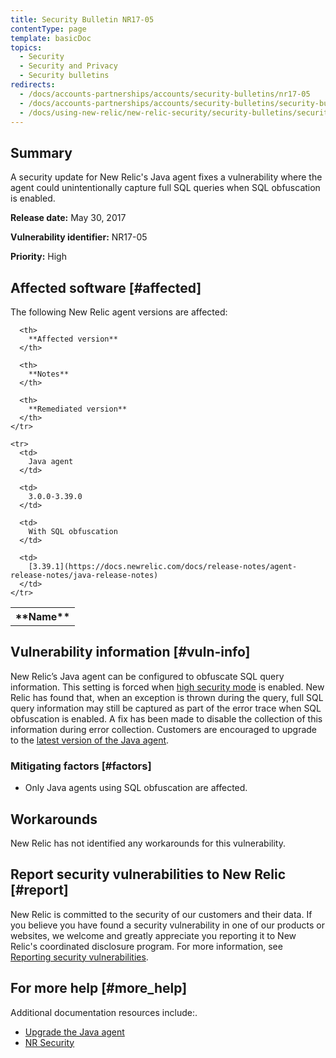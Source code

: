 ```yaml
---
title: Security Bulletin NR17-05
contentType: page
template: basicDoc
topics:
  - Security
  - Security and Privacy
  - Security bulletins
redirects:
  - /docs/accounts-partnerships/accounts/security-bulletins/nr17-05
  - /docs/accounts-partnerships/accounts/security-bulletins/security-bulletin-nr17-05
  - /docs/using-new-relic/new-relic-security/security-bulletins/security-bulletin-nr17-05
---
```


## Summary

A security update for New Relic's Java agent fixes a vulnerability where the agent could unintentionally capture full SQL queries when SQL obfuscation is enabled.

**Release date:** May 30, 2017

**Vulnerability identifier:** NR17-05

**Priority:** High

## Affected software [#affected]

The following New Relic agent versions are affected:

<Table>
  <tbody>
    <tr>
      <th>
        **Name**
      </th>

      <th>
        **Affected version**
      </th>

      <th>
        **Notes**
      </th>

      <th>
        **Remediated version**
      </th>
    </tr>

    <tr>
      <td>
        Java agent
      </td>

      <td>
        3.0.0-3.39.0
      </td>

      <td>
        With SQL obfuscation
      </td>

      <td>
        [3.39.1](https://docs.newrelic.com/docs/release-notes/agent-release-notes/java-release-notes)
      </td>
    </tr>
  </tbody>
</Table>

## Vulnerability information [#vuln-info]

New Relic’s Java agent can be configured to obfuscate SQL query information. This setting is forced when [high security mode](/docs/agents/manage-apm-agents/configuration/high-security-mode) is enabled. New Relic has found that, when an exception is thrown during the query, full SQL query information may still be captured as part of the error trace when SQL obfuscation is enabled. A fix has been made to disable the collection of this information during error collection. Customers are encouraged to upgrade to the [latest version of the Java agent](/docs/release-notes/agent-release-notes/java-release-notes).

### Mitigating factors [#factors]

* Only Java agents using SQL obfuscation are affected.

## Workarounds

New Relic has not identified any workarounds for this vulnerability.

## Report security vulnerabilities to New Relic [#report]

New Relic is committed to the security of our customers and their data. If you believe you have found a security vulnerability in one of our products or websites, we welcome and greatly appreciate you reporting it to New Relic's coordinated disclosure program. For more information, see [Reporting security vulnerabilities](/docs/security/new-relic-security/data-privacy/reporting-security-vulnerabilities).

## For more help [#more_help]

Additional documentation resources include:.

* [Upgrade the Java agent](https://docs.newrelic.com/docs/agents/java-agent/installation/upgrade-java-agent)
* [NR Security](https://newrelic.com/why-new-relic/security "Link opens in a new window.")
